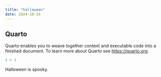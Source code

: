 ```yaml
---
title: "halloween"
date: 2024-10-24
---
```


## Quarto

Quarto enables you to weave together content and executable code into a finished document. To learn more about Quarto see <https://quarto.org>.

```r
1 + 1
```

Halloween is spooky. 

